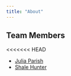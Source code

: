 ```yaml
---
title: "About"
---
```


## Team Members
<<<<<<< HEAD

- [Julia Parish](https://github.com/juliaparish)
- [Shale Hunter](https://github.com/hub-shale)
